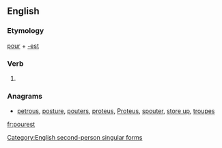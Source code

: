 ==English==

===Etymology===
[[pour]] + [[-est]]

===Verb===
{{en-verb form}}

# {{context|archaic|lang=en}} {{form of|Second-person singular simple present form|pour}}

===Anagrams===
* [[petrous#English|petrous]], [[posture#English|posture]], [[pouters#English|pouters]], [[proteus#English|proteus]], [[Proteus#English|Proteus]], [[spouter#English|spouter]], [[store up#English|store up]], [[troupes#English|troupes]]

[[Category:English second-person singular forms]]

[[fr:pourest]]
